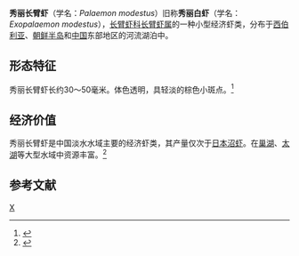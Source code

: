 {{Speciesbox
| name =秀丽长臂虾
| status =LC
| status_system =IUCN3.1
| image = 
| genus = Palaemon
| species = modestus 
| authority = (Heller，1862)
| synonyms =*''Exopalaemon modestus''<small>Heller，1862</small>
}}
'''秀丽长臂虾'''（学名：''Palaemon modestus''）旧称'''秀丽白虾'''（学名：''Exopalaemon modestus''），[[长臂虾科|长臂虾科]][[长臂虾属|长臂虾属]]的一种小型经济虾类，分布于[[西伯利亚|西伯利亚]]、[[朝鲜半岛|朝鲜半岛]]和[[中国|中国]]东部地区的河流湖泊中。
==形态特征==
秀丽长臂虾长约30～50毫米。体色透明，具轻淡的棕色小斑点。<ref>{{cite web |title=秀丽白虾 ''Exopalaemon modestus'' Heller|url=http://www.zoology.csdb.cn/taxon/%7B65B69ABD-53A8-4B95-8E3D-14C79BB1A4DC%7D|website=中国动物主题数据库|accessdate=2021-02-22}}</ref>

==经济价值==
秀丽长臂虾是中国淡水水域主要的经济虾类，其产量仅次于[[日本沼虾|日本沼虾]]。在[[巢湖|巢湖]]、[[太湖|太湖]]等大型水域中资源丰富。<ref>{{cite journal |author1=陈思宝，廖传松，赵修江，叶少文，李钟杰，张堂林，刘家寿|title=三峡水库秀丽白虾生长与繁殖生物学特征研究 |journal=《水产生物学报》 |date=2015 |volume=39 |issue=5|pages=989-996 |doi=10.7541/2015.129 |url=https://www.ixueshu.com/document/814a23b6b51168d4c7b3dee461070cea318947a18e7f9386.html|accessdate=2021-02-22}}</ref>

==参考文献==
{{reflist}}
{{Taxonbar|from=Q4476075}}

[[Category:长臂虾属|X]]